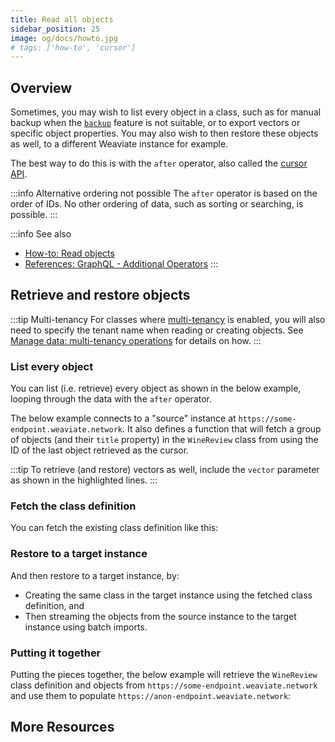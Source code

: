 ```yaml
---
title: Read all objects
sidebar_position: 25
image: og/docs/howto.jpg
# tags: ['how-to', 'cursor']
---
```



<Badges/>


## Overview

Sometimes, you may wish to list every object in a class, such as for manual backup when the [`backup`](../configuration/backups.md) feature is not suitable, or to export vectors or specific object properties. You may also wish to then restore these objects as well, to a different Weaviate instance for example.

The best way to do this is with the `after` operator, also called the [cursor API](../api/graphql/additional-operators.md#cursor-with-after).

:::info Alternative ordering not possible
The `after` operator is based on the order of IDs. No other ordering of data, such as sorting or searching, is possible.
:::

:::info See also
- [How-to: Read objects](./read.mdx)
- [References: GraphQL - Additional Operators](../api/graphql/additional-operators.md#cursor-with-after)
:::


## Retrieve and restore objects

:::tip Multi-tenancy
For classes where [multi-tenancy](../concepts/data.md#multi-tenancy) is enabled, you will also need to specify the tenant name when reading or creating objects. See [Manage data: multi-tenancy operations](./multi-tenancy.md) for details on how.
:::

### List every object

You can list (i.e. retrieve) every object as shown in the below example, looping through the data with the `after` operator.

The below example connects to a "source" instance at `https://some-endpoint.weaviate.network`. It also defines a function that will fetch a group of objects (and their `title` property) in the `WineReview` class from using the ID of the last object retrieved as the cursor.

:::tip
To retrieve (and restore) vectors as well, include the `vector` parameter as shown in the highlighted lines.
:::

<Tabs groupId="languages">

  <TabItem value="py" label="Python">
    <FilteredTextBlock
      text={PythonCode}
      startMarker="# Retrieve data"
      endMarker="# Use this function to retrieve data"
      language="py"
    />
  </TabItem>

  <TabItem value="js" label="JavaScript/TypeScript">
    <FilteredTextBlock
      text={TSCode}
      startMarker="// Retrieve data"
      endMarker="// Use this function to retrieve data"
      language="ts"
    />
  </TabItem>

  <TabItem value="java" label="Java">
    <FilteredTextBlock
      text={JavaCode}
      startMarker="// Retrieve data"
      endMarker="// Use this function to retrieve data"
      language="java"
    />
  </TabItem>

  <TabItem value="go" label="Go">
    <FilteredTextBlock
      text={GoCode}
      startMarker="// Retrieve data"
      endMarker="// Use this function to retrieve data"
      language="go"
    />
  </TabItem>
</Tabs>

### Fetch the class definition

You can fetch the existing class definition like this:

<Tabs groupId="languages">
  <TabItem value="py" label="Python">
  <FilteredTextBlock
    text={PythonCode}
    startMarker="# START FetchClassDefinition"
    endMarker="# END FetchClassDefinition"
    language="py"
  />
  </TabItem>
  <TabItem value="js" label="JavaScript/TypeScript">
  <FilteredTextBlock
    text={TSCode}
    startMarker="// START FetchClassDefinition"
    endMarker="// END FetchClassDefinition"
    language="ts"
  />
  </TabItem>
  <TabItem value="java" label="Java">
    <FilteredTextBlock
      text={JavaCode}
      startMarker="// START FetchClassDefinition"
      endMarker="// END FetchClassDefinition"
      language="java"
    />
  </TabItem>
  <TabItem value="go" label="Go">
    <FilteredTextBlock
      text={GoCode}
      startMarker="// START FetchClassDefinition"
      endMarker="// END FetchClassDefinition"
      language="go"
    />
  </TabItem>
</Tabs>

### Restore to a target instance

And then restore to a target instance, by:
- Creating the same class in the target instance using the fetched class definition, and
- Then streaming the objects from the source instance to the target instance using batch imports.

<Tabs groupId="languages">
  <TabItem value="py" label="Python">
  <FilteredTextBlock
    text={PythonCode}
    startMarker="# Restore to a new (target) instance"
    endMarker="# Finished restoring to the target instance"
    language="py"
  />
  </TabItem>
  <TabItem value="js" label="JavaScript/TypeScript">
  <FilteredTextBlock
    text={TSCode}
    startMarker="// Restore to a new (target) instance"
    endMarker="// Finished restoring to the target instance"
    language="ts"
  />
  </TabItem>
  <TabItem value="java" label="Java">
    <FilteredTextBlock
      text={JavaCode}
      startMarker="// Restore to a new (target) instance"
      endMarker="// Finished restoring to the target instance"
      language="java"
    />
  </TabItem>
  <TabItem value="go" label="Go">
    <FilteredTextBlock
      text={GoCode}
      startMarker="// Restore to a new (target) instance"
      endMarker="// Finished restoring to the target instance"
      language="go"
    />
  </TabItem>
</Tabs>


### Putting it together

Putting the pieces together, the below example will retrieve the `WineReview` class definition and objects from `https://some-endpoint.weaviate.network` and use them to populate `https://anon-endpoint.weaviate.network`:

<Tabs groupId="languages">
  <TabItem value="py" label="Python">
  <FilteredTextBlock
    text={PythonCode}
    startMarker="# CursorExample"
    endMarker="# END CursorExample"
    language="py"
  />
  </TabItem>
  <TabItem value="js" label="JavaScript/TypeScript">
  <FilteredTextBlock
    text={TSCode}
    startMarker="// CursorExample"
    endMarker="// END CursorExample"
    language="ts"
  />
  </TabItem>
  <TabItem value="java" label="Java">
    <FilteredTextBlock
      text={JavaCode}
      startMarker="// CursorExample"
      endMarker="// END CursorExample"
      language="java"
    />
  </TabItem>
  <TabItem value="go" label="Go">
    <FilteredTextBlock
      text={GoCode}
      startMarker="// CursorExample"
      endMarker="// END CursorExample"
      language="go"
    />
  </TabItem>
</Tabs>


## More Resources


<DocsMoreResources />
